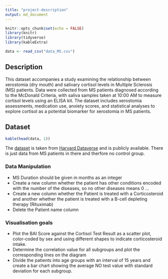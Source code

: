 ```yaml
---
title: "project-description"
output: md_document
---
```


```r
knitr::opts_chunk$set(echo = FALSE)
library(knitr)
library(tidyverse)
library(kableExtra)

data <- read_csv("data_MS.csv")
```

## Description

This dataset accompanies a study examining the relationship between xerostomia (dry mouth) and salivary cortisol levels in Multiple Sclerosis (MS) patients. Data were collected from MS patients diagnosed according to the McDonald Criteria, with saliva samples taken at 10:00 AM to measure cortisol levels using an ELISA kit. The dataset includes xerostomia assessments, medication use, anxiety scores, and statistical analyses to explore cortisol as a potential biomarker for xerostomia in MS patients.



## Dataset

```r
kable(head(data, 1))
```

The [dataset](Projects/flomaili/data_MS.csv) is taken from [Harvard Dataverse]( https://doi.org/10.7910/DVN/APVJSO) and is publicly available. There is just data from MS patients in there and therfore no control group.


### Data Manipulation
* MS Duration should be given in months as an integer
* Create a new column whether the patient has other conditions encoded with the number of the diseases, so no other diseases means 0 ...
* Create a new column whether the Patient is treated with a Corticosteroid and another whether the patient is treated with a B-cell depleting therapy (Rituximab)
* Delete the Patient name column


### Visualisation goals
* Plot the BAI Score against the Cortisol Test Result as a scatter plot, color-coded by sex and using different shapes to indicate corticosteroid intake.
* Determine the correlation value for all subgroups and plot the corresponding lines on the diagram
* Divide the patients into age groups with an interval of 15 years and create a bar chart showing the average NO test value with standard deviation for each subgroup.